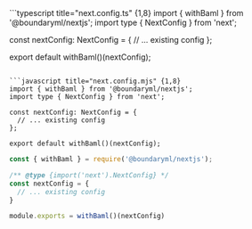 <CodeBlocks>
```typescript title="next.config.ts" {1,8}
import { withBaml } from '@boundaryml/nextjs';
import type { NextConfig } from 'next';

const nextConfig: NextConfig = {
  // ... existing config
};

export default withBaml()(nextConfig);
```

```javascript title="next.config.mjs" {1,8}
import { withBaml } from '@boundaryml/nextjs';
import type { NextConfig } from 'next';

const nextConfig: NextConfig = {
  // ... existing config
};

export default withBaml()(nextConfig);
```

```javascript title="next.config.js" {1,8}
const { withBaml } = require('@boundaryml/nextjs');

/** @type {import('next').NextConfig} */
const nextConfig = {
  // ... existing config
}

module.exports = withBaml()(nextConfig)
```
</CodeBlocks>
